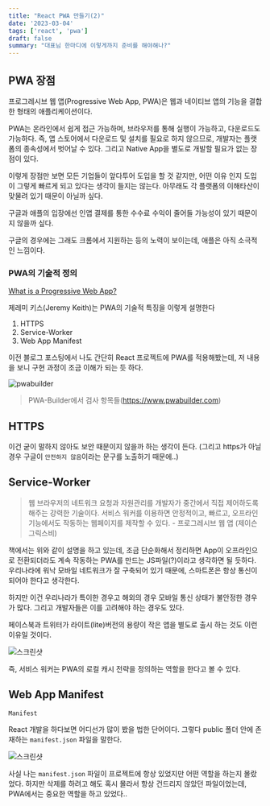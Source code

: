 ```yaml
---
title: "React PWA 만들기(2)"
date: '2023-03-04'
tags: ['react', 'pwa']
draft: false
summary: "대표님 한마디에 이렇게까지 준비를 해야해나?"
---
```


## PWA 장점

프로그레시브 웹 앱(Progressive Web App, PWA)은 웹과 네이티브 앱의 기능을 결합한 형태의 애플리케이션이다.

PWA는 온라인에서 쉽게 접근 가능하며, 브라우저를 통해 실행이 가능하고, 다운로드도 가능하다.
즉, 앱 스토어에서 다운로드 및 설치를 필요로 하지 않으므로, 개발자는 플랫폼의 종속성에서 벗어날 수 있다.
그리고 Native App을 별도로 개발할 필요가 없는 장점이 있다.

이렇게 장점만 보면 모든 기업들이 앞다투어 도입을 할 것 같지만, 어떤 이유 인지 도입이 그렇게 빠르게 되고 있다는 생각이 들지는 않는다.
아무래도 각 플랫폼의 이해타산이 맞물려 있기 때문이 아닐까 싶다.

구글과 애플의 입장에선 인앱 결제를 통한 수수료 수익이 줄어들 가능성이 있기 때문이지 않을까 싶다.

구글의 경우에는 그래도 크롬에서 지원하는 등의 노력이 보이는데, 애플은 아직 소극적인 느낌이다.

### PWA의 기술적 정의

[What is a Progressive Web App?](https://adactio.medium.com/what-is-a-progressive-web-app-f1ca780f30e6)

제레미 키스(Jeremy Keith)는 PWA의 기술적 특징을 이렇게 설명한다

1. HTTPS
2. Service-Worker
3. Web App Manifest

이전 블로그 포스팅에서 나도 간단히 React 프로젝트에 PWA를 적용해봤는데, 저 내용을 보니 구현 과정이 조금 이해가 되는 듯 하다.

![pwabuilder](https://user-images.githubusercontent.com/56717167/222913262-adc55a93-e498-49d1-8cba-ceff24f4ddf6.png)

> PWA-Builder에서 검사 항목들(https://www.pwabuilder.com)

## HTTPS

이건 굳이 말하지 않아도 보안 때문이지 않을까 하는 생각이 든다.
(그리고 https가 아닐 경우 구글이 `안전하지 않음`이라는 문구를 노출하기 때문에..)

## Service-Worker

> 웹 브라우저의 네트워크 요청과 자원관리를 개발자가 중간에서 직접 제어하도록 해주는 강력한 기술이다. 서비스 워커를 이용하면 안정적이고, 빠르고, 오프라인 기능에서도 작동하는 웹페이지를 제작할 수 있다. - 프로그레시브 웹 앱 (제이슨 그릭스비)

책에서는 위와 같이 설명을 하고 있는데, 조금 단순화해서 정리하면 App이 오프라인으로 전환되더라도 계속 작동하는 PWA를 만드는 JS파일(?)이라고 생각하면 될 듯하다.
우리나라에 워낙 모바일 네트워크가 잘 구축되어 있기 때문에, 스마트폰은 항상 통신이 되어야 한다고 생각한다.

하지만 이건 우리나라가 특이한 경우고 해외의 경우 모바일 통신 상태가 불안정한 경우가 많다. 그리고 개발자들은 이를 고려해야 하는 경우도 있다.

페이스북과 트위터가 라이트(lite)버전의 용량이 작은 앱을 별도로 출시 하는 것도 이런 이유일 것이다.

![스크린샷](https://user-images.githubusercontent.com/56717167/222914281-0783569b-f595-49f6-bc92-29fcd9e5ed15.png)

즉, 서비스 워커는 PWA의 로컬 캐시 전략을 정의하는 역할을 한다고 볼 수 있다.

## Web App Manifest

`Manifest`

React 개발을 하다보면 어디선가 많이 봤을 법한 단어이다. 그렇다 public 폴더 안에 존재하는 `manifest.json` 파일을 말한다.

![스크린샷](https://user-images.githubusercontent.com/56717167/222914577-29066a4a-ebfd-4658-b2a5-ca8709fe0f54.png)

사실 나는 `manifest.json` 파일이 프로젝트에 항상 있었지만 어떤 역할을 하는지 몰랐었다. 하지만 삭제를 하려고 해도 혹시 몰라서 항상 건드리지 않았던 파일이었는데, PWA에서는 중요한 역할을 하고 있었다..
